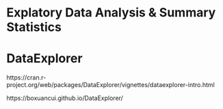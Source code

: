 
# Explatory Data Analysis & Summary Statistics 



# DataExplorer

https://cran.r-project.org/web/packages/DataExplorer/vignettes/dataexplorer-intro.html


https://boxuancui.github.io/DataExplorer/


